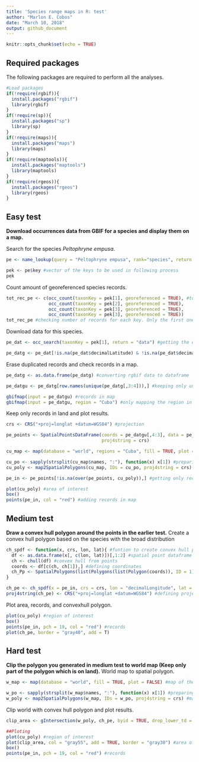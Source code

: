 ```yaml
---
title: 'Species range maps in R: test'
author: "Marlon E. Cobos"
date: "March 10, 2018"
output: github_document
---
```


```r
knitr::opts_chunk$set(echo = TRUE)
```

## Required packages

The following packages are required to perform all the analyses.

```r
#Load packages
if(!require(rgbif)){
  install.packages("rgbif")
  library(rgbif)
}
if(!require(sp)){
  install.packages("sp")
  library(sp)
}
if(!require(maps)){
  install.packages("maps")
  library(maps)
}
if(!require(maptools)){
  install.packages("maptools")
  library(maptools)
}
if(!require(rgeos)){
  install.packages("rgeos")
  library(rgeos)
}
```

## Easy test

**Download occurrences data from GBIF for a species and display them on a map.**

Search for the species *Peltophryne empusa*.

```r
pe <- name_lookup(query = "Peltophryne empusa", rank="species", return = "data") #data frame with information of the species

pek <- pe$key #vector of the keys to be used in following process
pek
```

Count amount of georeferenced species records.

```r
tot_rec_pe <- c(occ_count(taxonKey = pek[1], georeferenced = TRUE), #total number of records for this species using all keys
                occ_count(taxonKey = pek[2], georeferenced = TRUE),
                occ_count(taxonKey = pek[3], georeferenced = TRUE),
                occ_count(taxonKey = pek[3], georeferenced = TRUE))
tot_rec_pe #checking number of records for each key. Only the first one is useful
```

Download data for this species.

```r
pe_dat <- occ_search(taxonKey = pek[1], return = "data") #getting the data from GBIF

pe_datg <- pe_dat[!is.na(pe_dat$decimalLatitude) & !is.na(pe_dat$decimalLongitude),] #keeping only georeferenced records
```

Erase duplicated records and check records in a map.

```r
pe_datg <- as.data.frame(pe_datg) #converting rgbif data to dataframe

pe_datgu <- pe_datg[row.names(unique(pe_datg[,3:4])),] #keeping only unique records

gbifmap(input = pe_datgu) #records in map
gbifmap(input = pe_datgu, region = "Cuba") #only mapping the region in wich the species actually is
```

Keep only records in land and plot results.

```r
crs <- CRS("+proj=longlat +datum=WGS84") #projection

pe_points <- SpatialPointsDataFrame(coords = pe_datgu[,4:3], data = pe_datgu, #converting dataframe in spatialpointdataframe 
                                    proj4string = crs)

cu_map <- map(database = "world", regions = "Cuba", fill = TRUE, plot = FALSE) #map of Cuba

cu_po <- sapply(strsplit(cu_map$names, ":"), function(x) x[1]) #preparing data to create polygon
cu_poly <- map2SpatialPolygons(cu_map, IDs = cu_po, proj4string = crs) #map to polygon

pe_in <- pe_points[!is.na(over(pe_points, cu_poly)),] #getting only records in land

plot(cu_poly) #area of interest
box()
points(pe_in, col = "red") #adding records in map
```


## Medium test

**Draw a convex hull polygon around the points in the earlier test.**
Create a convex hull polygon based on the species with the broad distribution

```r
ch_spdf <- function(x, crs, lon, lat){ #funtion to create convex hull polygon
  df <- as.data.frame(x[, c(lon, lat)])[,1:2] #spatial point dataframe to data frame keeping only coordinates
  ch <- chull(df) #convex hull from points
  coords <- df[c(ch, ch[1]),] #defining coordinates
  ch_Pp <- SpatialPolygons(list(Polygons(list(Polygon(coords)), ID = 1))) #transformation of C_hull into a polygon
}

ch_pe <- ch_spdf(x = pe_in, crs = crs, lon = "decimalLongitude", lat = "decimalLatitude") #creating convexhull polygon
proj4string(ch_pe) <- CRS("+proj=longlat +datum=WGS84") #defining projection
```

Plot area, records, and convexhull polygon.

```r
plot(cu_poly) #region of interest
box()
points(pe_in, pch = 19, col = "red") #records
plot(ch_pe, border = "gray40", add = T)
```


## Hard test

**Clip the polygon you generated in medium test to world map (Keep only part of the polygon which is on land).**
World map to spatial polygon.

```r
w_map <- map(database = "world", fill = TRUE, plot = FALSE) #map of the world

w_po <- sapply(strsplit(w_map$names, ":"), function(x) x[1]) #preparing data to create polygon
w_poly <- map2SpatialPolygons(w_map, IDs = w_po, proj4string = crs) #map to polygon
```

Clip world with convex hull polygon and plot results.

```r
clip_area <- gIntersection(w_poly, ch_pe, byid = TRUE, drop_lower_td = TRUE)

##Ploting
plot(cu_poly) #region of interest
plot(clip_area, col = "gray55", add = TRUE, border = "gray30") #area of interest clipped with convexhull
box()
points(pe_in, pch = 19, col = "red") #records
```

